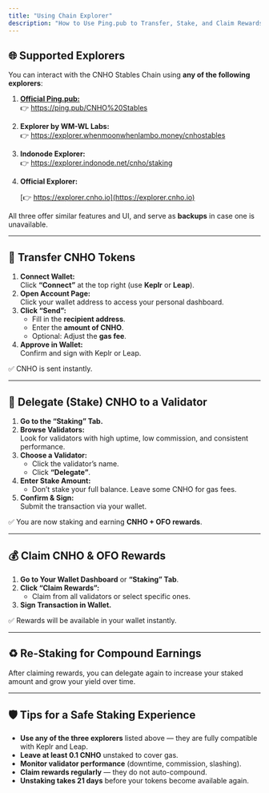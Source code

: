 ```yaml
---
title: "Using Chain Explorer"
description: "How to Use Ping.pub to Transfer, Stake, and Claim Rewards on CNHO Stables."
---
```


## 🌐 Supported Explorers

You can interact with the CNHO Stables Chain using **any of the following explorers**:

1. [******Official Ping.pub:******](http://Ping.pub)\
   👉 https://ping.pub/CNHO%20Stables
2. **Explorer by WM-WL Labs:**\
   👉 https://explorer.whenmoonwhenlambo.money/cnhostables
3. **Indonode Explorer:**\
   👉 https://explorer.indonode.net/cnho/staking
4. **Official Explorer:**

   [👉 https://explorer.cnho.io](https://explorer.cnho.io)

All three offer similar features and UI, and serve as **backups** in case one is unavailable.

---

## 🔁 Transfer CNHO Tokens

1. **Connect Wallet:**\
   Click **“Connect”** at the top right (use **Keplr** or **Leap**).
2. **Open Account Page:**\
   Click your wallet address to access your personal dashboard.
3. **Click “Send”:**
   - Fill in the **recipient address**.
   - Enter the **amount of CNHO**.
   - Optional: Adjust the **gas fee**.
4. **Approve in Wallet:**\
   Confirm and sign with Keplr or Leap.

✅ CNHO is sent instantly.

---

## 🔐 Delegate (Stake) CNHO to a Validator

1. **Go to the “Staking” Tab.**
2. **Browse Validators:**\
   Look for validators with high uptime, low commission, and consistent performance.
3. **Choose a Validator:**
   - Click the validator’s name.
   - Click **“Delegate”**.
4. **Enter Stake Amount:**
   - Don’t stake your full balance. Leave some CNHO for gas fees.
5. **Confirm & Sign:**\
   Submit the transaction via your wallet.

✅ You are now staking and earning **CNHO \+ OFO rewards**.

---

## 💰 Claim CNHO & OFO Rewards

1. **Go to Your Wallet Dashboard** or **“Staking” Tab**.
2. **Click “Claim Rewards”:**
   - Claim from all validators or select specific ones.
3. **Sign Transaction in Wallet.**

✅ Rewards will be available in your wallet instantly.

---

## ♻️ Re-Staking for Compound Earnings

After claiming rewards, you can delegate again to increase your staked amount and grow your yield over time.

---

## 🛡 Tips for a Safe Staking Experience

- **Use any of the three explorers** listed above — they are fully compatible with Keplr and Leap.
- **Leave at least 0.1 CNHO** unstaked to cover gas.
- **Monitor validator performance** (downtime, commission, slashing).
- **Claim rewards regularly** — they do not auto-compound.
- **Unstaking takes 21 days** before your tokens become available again.